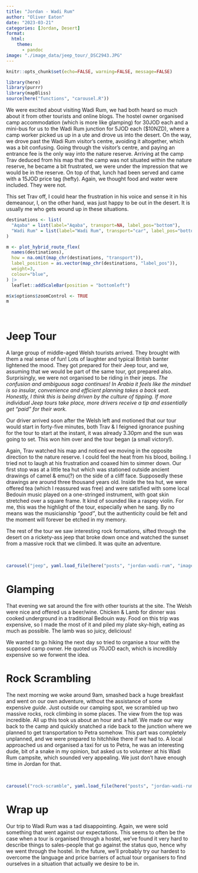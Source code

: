 ```yaml
---
title: "Jordan - Wadi Rum"
author: "Oliver Eaton"
date: "2023-03-21"
categories: [Jordan, Desert]
format: 
  html:
    theme: 
      - pandoc
image: "./image_data/jeep_tour/_DSC2943.JPG"
---
```


```r
knitr::opts_chunk$set(echo=FALSE, warning=FALSE, message=FALSE)
```

```r
library(here)
library(purrr)
library(mapBliss)
source(here("functions", "carousel.R"))
```

We were excited about visiting Wadi Rum, we had both heard so much about it from other tourists and online blogs. The hostel owner organised camp accommodation (which is more like glamping) for 30JOD each and a mini-bus for us to the Wadi Rum junction for 5JOD each (\$10NZD), where a camp worker picked us up in a ute and drove us into the desert. On the way, we drove past the Wadi Rum visitor's centre, avoiding it altogether, which was a bit confusing. Going through the visitor's centre, and paying an entrance fee is the only way into the nature reserve. Arriving at the camp Trav deduced from his map that the camp was not situated within the nature reserve, he became a bit frustrated, we were under the impression that we would be in the reserve. On top of that, lunch had been served and came with a 15JOD price tag (hefty). Again, we thought food and water were included. They were not.

This set Trav off, I could hear the frustration in his voice and sense it in his demeanour, I, on the other hand, was just happy to be out in the desert. It is usually me who gets wound up in these situations.

```r
destinations <- list(
  "Aqaba" = list(label="Aqaba", transport=NA, label_pos="bottom"),
  "Wadi Rum" = list(label="Wadi Rum", transport="car", label_pos="bottom")
)

m <- plot_hybrid_route_flex(
  names(destinations), 
  how = na.omit(map_chr(destinations, "transport")), 
  label_position = as.vector(map_chr(destinations, "label_pos")),
  weight=3,
  colour="blue",
) |> 
  leaflet::addScaleBar(position = "bottomleft")

m$x$options$zoomControl <- TRUE
m
```

<br>

# Jeep Tour

A large group of middle-aged Welsh tourists arrived. They brought with them a real sense of fun! Lots of laughter and typical British banter lightened the mood. They got prepared for their Jeep tour, and we, assuming that we would be part of the same tour, got prepared also. Surprisingly, we were not organised to be riding in their jeeps. *The confusion and ambiguous saga continues! In Arabia it feels like the mindset is so insular, convenience and efficient planning takes a back seat. Honestly, I think this is being driven by the culture of tipping. If more individual Jeep tours take place, more drivers receive a tip and essentially get "paid" for their work.*

Our driver arrived soon after the Welsh left and motioned that our tour would start in forty-five minutes, both Trav & I feigned ignorance pushing for the tour to start at the instant, it was already 3.30pm and the sun was going to set. This won him over and the tour began (a small victory!).

Again, Trav watched his map and noticed we moving in the opposite direction to the nature reserve. I could feel the heat from his blood, boiling. I tried not to laugh at his frustration and coaxed him to simmer down. Our first stop was at a little tea hut which was stationed outside ancient drawings of camel & emu(?) on the side of a cliff face. Supposedly these drawings are around three thousand years old. Inside the tea hut, we were offered tea (which I reassured was free) and were satisfied with some local Bedouin music played on a one-stringed instrument, with goat skin stretched over a square frame. It kind of sounded like a raspey violin. For me, this was the highlight of the tour, especially when he sang. By no means was the musicianship *"good"*, but the authenticity could be felt and the moment will forever be etched in my memory.

The rest of the tour we saw interesting rock formations, sifted through the desert on a rickety-ass jeep that broke down once and watched the sunset from a massive rock that we climbed. It was quite an adventure.

<br>

```r
carousel("jeep", yaml.load_file(here("posts", "jordan-wadi-rum", "image_data", "jeep_tour", "jeep_tour.yml")))
```

# Glamping

That evening we sat around the fire with other tourists at the site. The Welsh were nice and offered us a beer/wine. Chicken & Lamb for dinner was cooked underground in a traditional Bedouin way. Food on this trip was expensive, so I made the most of it and piled my plate sky-high, eating as much as possible. The lamb was so juicy, delicious!

We wanted to go hiking the next day so tried to organise a tour with the supposed camp owner. He quoted us 70JOD each, which is incredibly expensive so we forwent the idea.

# Rock Scrambling

The next morning we woke around 9am, smashed back a huge breakfast and went on our own adventure, without the assistance of some expensive *guide*. Just outside our camping spot, we scrambled up two massive rocks, rock climbing in some places. The view from the top was incredible. All up this took us about an hour and a half. We made our way back to the camp and quickly snatched a ride back to the junction where we planned to get transportation to Petra somehow. This part was completely unplanned, and we were prepared to hitchhike there if we had to. A local approached us and organised a taxi for us to Petra, he was an interesting dude, bit of a snake in my opinion, but asked us to volunteer at his Wadi Rum campsite, which sounded very appealing. We just don't have enough time in Jordan for that.

<br>

```r
carousel("rock-scramble", yaml.load_file(here("posts", "jordan-wadi-rum", "image_data", "rock_scramble", "rock_scramble.yml")))
```

# Wrap up

Our trip to Wadi Rum was a tad disappointing. Again, we were sold something that went against our expectations. This seems to often be the case when a tour is organised through a hostel, we've found it very hard to describe things to sales-people that go against the status quo, hence why we went through the hostel. In the future, we'll probably try our hardest to overcome the language and price barriers of actual tour organisers to find ourselves in a situation that actually we desire to be in.
